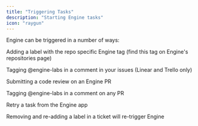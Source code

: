 ```yaml
---
title: "Triggering Tasks"
description: "Starting Engine tasks"
icon: "raygun"
---
```


Engine can be triggered in a number of ways:

<Icon icon="tag" size={20} /> Adding a label with the repo specific Engine tag (find this tag on Engine's repositories page)

<Icon icon="comment" size={20} /> Tagging @engine-labs in a comment in your issues (Linear and Trello only)

<Icon icon="face-monocle" size={20} /> Submitting a code review on an Engine PR

<Icon icon="comments-question-check" size={20} /> Tagging @engine-labs in a comment on any PR

<Icon icon="recycle" size={20} /> Retry a task from the Engine app

<Note>
  Removing and re-adding a label in a ticket will re-trigger Engine
</Note>